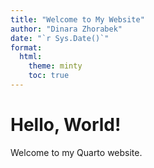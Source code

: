 ```yaml
---
title: "Welcome to My Website"
author: "Dinara Zhorabek"
date: "`r Sys.Date()`"
format:
  html:
    theme: minty
    toc: true
---
```


# Hello, World!  
Welcome to my Quarto website. 
